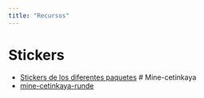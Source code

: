 ```yaml
---
title: "Recursos"
---
```


# Stickers

-   [Stickers de los diferentes paquetes](https://github.com/rstudio/hex-stickers)
# Mine-cetinkaya
-   [mine-cetinkaya-runde](https://github.com/mine-cetinkaya-rundel)
